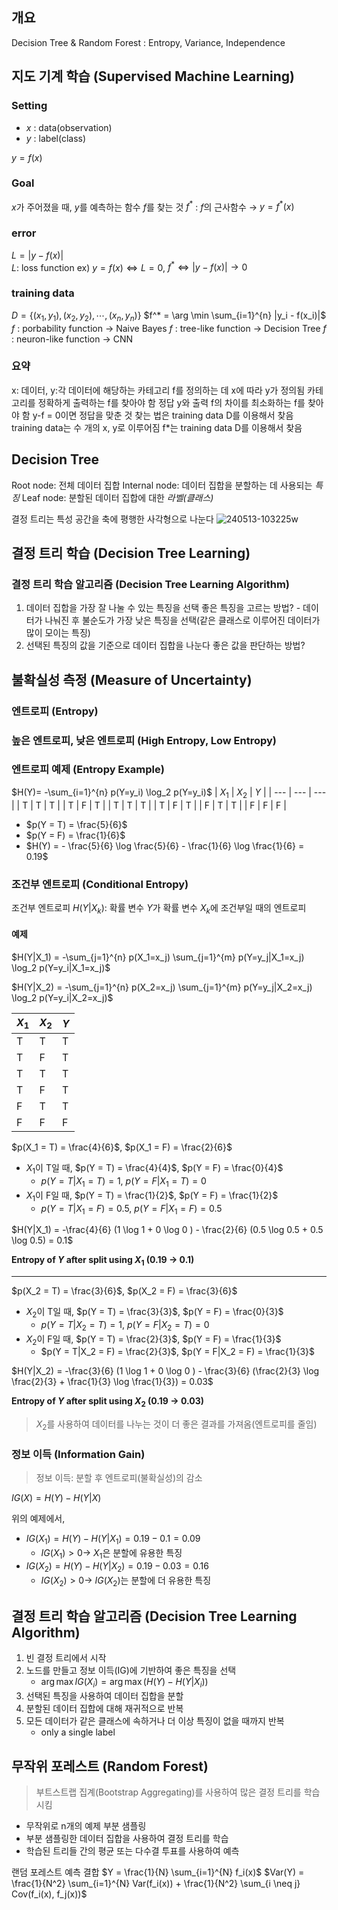## 개요
Decision Tree & Random Forest : Entropy, Variance, Independence

##  지도 기계 학습 (Supervised Machine Learning)
### Setting
- $x$ : data(observation) 
- $y$ : label(class)

$y = f(x)$

### Goal
$x$가 주어졌을 때, $y$를 예측하는 함수 $f$를 찾는 것
$f^*$ : $f$의 근사함수 $\rightarrow$ $y = f^*(x)$

### error
$L = |y - f(x)|$  
$L$: loss function
ex) $y = f(x) \Longleftrightarrow L=0$, $f^* \Longleftrightarrow |y - f(x)| \rightarrow 0$

### training data
$D = \{(x_1, y_1), (x_2, y_2), \cdots, (x_n, y_n)\}$
$f^* = \arg \min \sum_{i=1}^{n} |y_i - f(x_i)|$
$f$ : porbability function $\rightarrow$ Naive Bayes
$f$ : tree-like function $\rightarrow$ Decision Tree
$f$ : neuron-like function $\rightarrow$ CNN

### 요약
x: 데이터, y:각 데이터에 해당하는 카테고리
f를 정의하는 데 x에 따라 y가 정의됨
카테고리를 정확하게 출력하는 f를 찾아야 함
정답 y와 출력 f의 차이를 최소화하는 f를 찾아야 함
y-f = 0이면 정답을 맞춘 것
찾는 법은 training data D를 이용해서 찾음
training data는 수 개의 x, y로 이루어짐
f*는 training data D를 이용해서 찾음

## Decision Tree
Root node: 전체 데이터 집합
Internal node: 데이터 집합을 분할하는 데 사용되는 *특징*
Leaf node: 분할된 데이터 집합에 대한 *라벨(클래스)*

결정 트리는 특성 공간을 축에 평행한 사각형으로 나눈다
![240513-103225w](/posts/240513-103225.png)

## 결정 트리 학습 (Decision Tree Learning)
### 결정 트리 학습 알고리즘 (Decision Tree Learning Algorithm)
1. 데이터 집합을 가장 잘 나눌 수 있는 특징을 선택
	좋은 특징을 고르는 방법? - 데이터가 나눠진 후 불순도가 가장 낮은 특징을 선택(같은 클래스로 이루어진 데이터가 많이 모이는 특징)
2. 선택된 특징의 값을 기준으로 데이터 집합을 나눈다
	좋은 값을 판단하는 방법?

## 불확실성 측정 (Measure of Uncertainty)
### 엔트로피 (Entropy)
### 높은 엔트로피, 낮은 엔트로피 (High Entropy, Low Entropy)
### 엔트로피 예제 (Entropy Example)
$H(Y)= -\sum_{i=1}^{n} p(Y=y_i) \log_2 p(Y=y_i)$
| $X_1$ | $X_2$ | $Y$ |
| --- | --- | --- |
| T | T | T |
| T | F | T |
| T | T | T |
| T | F | T |
| F | T | T |
| F | F | F |
- $p(Y = T) = \frac{5}{6}$
- $p(Y = F) = \frac{1}{6}$
- $H(Y) = - \frac{5}{6} \log \frac{5}{6} - \frac{1}{6} \log \frac{1}{6} = 0.19$
### 조건부 엔트로피 (Conditional Entropy)
<Bbox> 

조건부 엔트로피 $H(Y|X_k)$: 확률 변수 $Y$가 확률 변수 $X_k$에 조건부일 때의 엔트로피 
</Bbox>


#### 예제

$H(Y|X_1) = -\sum_{j=1}^{n} p(X_1=x_j) \sum_{j=1}^{m} p(Y=y_j|X_1=x_j) \log_2 p(Y=y_i|X_1=x_j)$

$H(Y|X_2) = -\sum_{j=1}^{n} p(X_2=x_j) \sum_{j=1}^{m} p(Y=y_j|X_2=x_j) \log_2 p(Y=y_i|X_2=x_j)$

| $X_1$ | $X_2$ | $Y$ |
| --- | --- | --- |
| T | T | T |
| T | F | T |
| T | T | T |
| T | F | T |
| F | T | T |
| F | F | F |

$p(X_1 = T) = \frac{4}{6}$, $p(X_1 = F) = \frac{2}{6}$
- $X_1$이 T일 때, $p(Y = T) = \frac{4}{4}$, $p(Y = F) = \frac{0}{4}$
	- $p(Y = T|X_1 = T) = 1$, $p(Y = F|X_1 = T) = 0$
- $X_1$이 F일 때, $p(Y = T) = \frac{1}{2}$, $p(Y = F) = \frac{1}{2}$
	- $p(Y = T|X_1 = F) = 0.5$, $p(Y = F|X_1 = F) = 0.5$

$H(Y|X_1) = -\frac{4}{6} (1 \log 1 + 0 \log 0 ) - \frac{2}{6} (0.5 \log 0.5 + 0.5 \log 0.5) = 0.1$

**Entropy of $Y$ after split using $X_1$ (0.19 $\rightarrow$ 0.1)**
<hr/>

$p(X_2 = T) = \frac{3}{6}$, $p(X_2 = F) = \frac{3}{6}$
- $X_2$이 T일 때, $p(Y = T) = \frac{3}{3}$, $p(Y = F) = \frac{0}{3}$
	- $p(Y = T|X_2 = T) = 1$, $p(Y = F|X_2 = T) = 0$
- $X_2$이 F일 때, $p(Y = T) = \frac{2}{3}$, $p(Y = F) = \frac{1}{3}$
	- $p(Y = T|X_2 = F) = \frac{2}{3}$, $p(Y = F|X_2 = F) = \frac{1}{3}$

$H(Y|X_2) = -\frac{3}{6} (1 \log 1 + 0 \log 0 ) - \frac{3}{6} (\frac{2}{3} \log \frac{2}{3} + \frac{1}{3} \log \frac{1}{3}) = 0.03$

**Entropy of $Y$ after split using $X_2$ (0.19 $\rightarrow$ 0.03)**

> $X_2$를 사용하여 데이터를 나누는 것이 더 좋은 결과를 가져옴(엔트로피를 줄임)

### 정보 이득 (Information Gain)
> 정보 이득: 분할 후 엔트로피(불확실성)의 감소

$IG(X) = H(Y) - H(Y|X)$

위의 예제에서,
- $IG(X_1) = H(Y) - H(Y|X_1) = 0.19 - 0.1 = 0.09$
	- $IG(X_1) > 0 \rightarrow$ $X_1$은 분할에 유용한 특징
- $IG(X_2) = H(Y) - H(Y|X_2) = 0.19 - 0.03 = 0.16$
	- $IG(X_2) > 0 \rightarrow$ $IG(X_2)$는 분할에 더 유용한 특징

## 결정 트리 학습 알고리즘 (Decision Tree Learning Algorithm)
1. 빈 결정 트리에서 시작
2. 노드를 만들고 정보 이득(IG)에 기반하여 좋은 특징을 선택
	- $\arg \max IG(X_i) = \arg \max (H(Y) - H(Y|X_i))$
3. 선택된 특징을 사용하여 데이터 집합을 분할
4. 분할된 데이터 집합에 대해 재귀적으로 반복
5. 모든 데이터가 같은 클래스에 속하거나 더 이상 특징이 없을 때까지 반복
	- only a single label

## 무작위 포레스트 (Random Forest)
> 부트스트랩 집계(Bootstrap Aggregating)를 사용하여 많은 결정 트리를 학습시킴

- 무작위로 n개의 예제 부분 샘플링
- 부분 샘플링한 데이터 집합을 사용하여 결정 트리를 학습
- 학습된 트리들 간의 평균 또는 다수결 투표를 사용하여 예측

랜덤 포레스트 예측 결합
$Y = \frac{1}{N} \sum_{i=1}^{N} f_i(x)$
$Var(Y) = \frac{1}{N^2} \sum_{i=1}^{N} Var(f_i(x)) + \frac{1}{N^2} \sum_{i \neq j} Cov(f_i(x), f_j(x))$